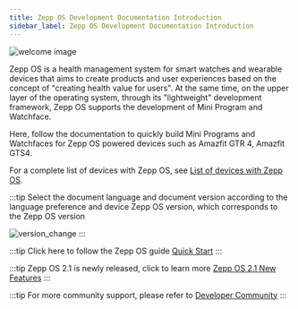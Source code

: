 ```yaml
---
title: Zepp OS Development Documentation Introduction
sidebar_label: Zepp OS Development Documentation Introduction
---
```


![welcome image](/img/welcome.png)

Zepp OS is a health management system for smart watches and wearable devices that aims to create products and user experiences based on the concept of "creating health value for users". At the same time, on the upper layer of the operating system, through its "lightweight" development framework, Zepp OS supports the development of Mini Program and Watchface.

Here, follow the documentation to quickly build Mini Programs and Watchfaces for Zepp OS powered devices such as Amazfit GTR 4, Amazfit GTS4.

For a complete list of devices with Zepp OS, see [List of devices with Zepp OS](./reference/related-resources/device-list.mdx).

:::tip
Select the document language and document version according to the language preference and device Zepp OS version, which corresponds to the Zepp OS version

![version_change](/img/version_change.jpg)
:::

:::tip
Click here to follow the Zepp OS guide [Quick Start](./guides/quick-start.mdx)
:::

:::tip
Zepp OS 2.1 is newly released, click to learn more [Zepp OS 2.1 New Features](./guides/version-info/new-features-21.md)
:::

:::tip
For more community support, please refer to [Developer Community](./guides/community.md)
:::
